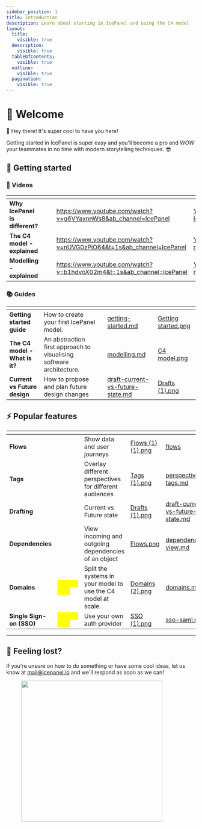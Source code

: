 ```yaml
---
sidebar_position: 1
title: Introduction
description: Learn about starting in IcePanel and using the C4 model
layout:
  title:
    visible: true
  description:
    visible: true
  tableOfContents:
    visible: true
  outline:
    visible: true
  pagination:
    visible: true
---
```


# 🧊 Welcome

👋 Hey there! It's super cool to have you here!&#x20;

Getting started in IcePanel is super easy and you'll become a pro and _WOW_ your teammates in no time with modern storytelling techniques. 😎

## 🏁 Getting started

### 🍿 Videos

<table data-view="cards"><thead><tr><th></th><th data-hidden></th><th data-hidden></th><th data-hidden data-card-target data-type="content-ref"></th><th data-hidden data-card-cover data-type="files"></th></tr></thead><tbody><tr><td><strong>Why IcePanel is different?</strong></td><td></td><td></td><td><a href="https://www.youtube.com/watch?v=g6VYaxnnWs8&#x26;ab_channel=IcePanel">https://www.youtube.com/watch?v=g6VYaxnnWs8&#x26;ab_channel=IcePanel</a></td><td><a href=".gitbook/assets/Youtube - Why IcePanel.jpeg">Youtube - Why IcePanel.jpeg</a></td></tr><tr><td><strong>The C4 model - explained</strong></td><td></td><td></td><td><a href="https://www.youtube.com/watch?v=nUVG0zPiO64&#x26;t=1s&#x26;ab_channel=IcePanel">https://www.youtube.com/watch?v=nUVG0zPiO64&#x26;t=1s&#x26;ab_channel=IcePanel</a></td><td><a href=".gitbook/assets/Youtube - c4 model.webp">Youtube - c4 model.webp</a></td></tr><tr><td><strong>Modelling - explained</strong></td><td></td><td></td><td><a href="https://www.youtube.com/watch?v=b1hdvoX02m4&#x26;t=1s&#x26;ab_channel=IcePanel">https://www.youtube.com/watch?v=b1hdvoX02m4&#x26;t=1s&#x26;ab_channel=IcePanel</a></td><td><a href=".gitbook/assets/Youtube - modelling.webp">Youtube - modelling.webp</a></td></tr></tbody></table>

### 📚 Guides

<table data-view="cards"><thead><tr><th></th><th></th><th data-hidden></th><th data-hidden data-card-target data-type="content-ref"></th><th data-hidden data-card-cover data-type="files"></th></tr></thead><tbody><tr><td><strong>Getting started guide</strong></td><td>How to create your first IcePanel model.</td><td></td><td><a href="getting-started.md">getting-started.md</a></td><td><a href=".gitbook/assets/Getting started.png">Getting started.png</a></td></tr><tr><td><strong>The C4 model - What is it?</strong></td><td>An abstraction first approach to visualising software architecture.</td><td></td><td><a href="features/modelling.md">modelling.md</a></td><td><a href=".gitbook/assets/C4 model.png">C4 model.png</a></td></tr><tr><td><strong>Current vs Future design</strong></td><td>How to propose and plan future design changes</td><td></td><td><a href="advanced-features/draft-current-vs-future-state.md">draft-current-vs-future-state.md</a></td><td><a href=".gitbook/assets/Drafts (1).png">Drafts (1).png</a></td></tr></tbody></table>

## ⚡️ Popular features

<table data-view="cards"><thead><tr><th></th><th></th><th></th><th data-hidden data-card-cover data-type="files"></th><th data-hidden data-card-target data-type="content-ref"></th></tr></thead><tbody><tr><td><strong>Flows</strong></td><td></td><td>Show data and user journeys</td><td><a href=".gitbook/assets/Flows (1) (1).png">Flows (1) (1).png</a></td><td><a href="advanced-features/flows/">flows</a></td></tr><tr><td><strong>Tags</strong></td><td></td><td>Overlay different perspectives for different audiences</td><td><a href=".gitbook/assets/Tags (1).png">Tags (1).png</a></td><td><a href="advanced-features/perspective-tags.md">perspective-tags.md</a></td></tr><tr><td><strong>Drafting</strong></td><td></td><td>Current vs Future state</td><td><a href=".gitbook/assets/Drafts (1).png">Drafts (1).png</a></td><td><a href="advanced-features/draft-current-vs-future-state.md">draft-current-vs-future-state.md</a></td></tr><tr><td><strong>Dependencies</strong></td><td></td><td>View incoming and outgoing dependencies of an object</td><td><a href=".gitbook/assets/Flows.png">Flows.png</a></td><td><a href="advanced-features/dependencies-view.md">dependencies-view.md</a></td></tr><tr><td><strong>Domains</strong></td><td><em><mark style="color:yellow;">Growth plan</mark></em></td><td>Split the systems in your model to use the C4 model at scale.</td><td><a href=".gitbook/assets/Domains (2).png">Domains (2).png</a></td><td><a href="features/domains.md">domains.md</a></td></tr><tr><td><strong>Single Sign-on (SSO)</strong></td><td><em><mark style="color:yellow;">Growth plan</mark></em></td><td>Use your own auth provider</td><td><a href=".gitbook/assets/SSO (1).png">SSO (1).png</a></td><td><a href="integrations/sso-saml.md">sso-saml.md</a></td></tr></tbody></table>

***

## 🤯 Feeling lost?

If you're unsure on how to do something or have some cool ideas, let us know at [mail@icepanel.io](mailto:mail@icepanel.io) and we'll respond as soon as we can!

<div data-full-width="true">

<figure><img src="https://imgur.com/HN0luW1.png" alt="" width="375"><figcaption></figcaption></figure>

</div>
